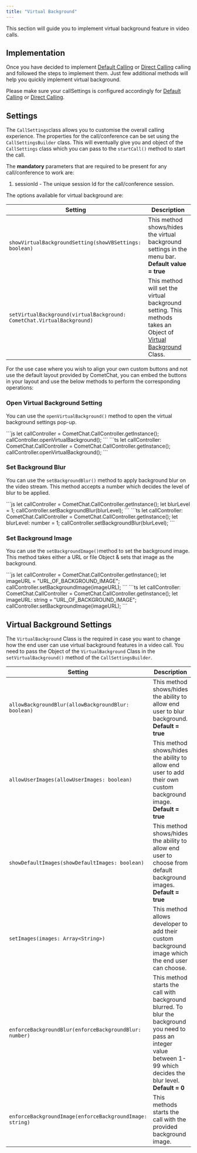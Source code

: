 ```yaml
---
title: "Virtual Background"
---
```




This section will guide you to implement virtual background feature in video calls.

## Implementation

Once you have decided to implement [Default Calling](/sdk/javascript/3.0/calling-default-calling) or [Direct Calling](/sdk/javascript/3.0/calling-direct-calling) calling and followed the steps to implement them. Just few additional methods will help you quickly implement virtual background.

Please make sure your callSettings is configured accordingly for [Default Calling](/sdk/javascript/3.0/calling-default-calling) or [Direct Calling](/sdk/javascript/3.0/calling-direct-calling).

## Settings

The `CallSettings`class allows you to customise the overall calling experience. The properties for the call/conference can be set using the `CallSettingsBuilder` class. This will eventually give you and object of the `CallSettings` class which you can pass to the `startCall()` method to start the call.

The **mandatory** parameters that are required to be present for any call/conference to work are:

1. sessionId - The unique session Id for the call/conference session.

The options available for virtual background are:

| Setting                                                                | Description                                                                                                                                                   |
| ---------------------------------------------------------------------- | ------------------------------------------------------------------------------------------------------------------------------------------------------------- |
| `showVirtualBackgroundSetting(showVBSettings: boolean)`                | This method shows/hides the virtual background settings in the menu bar. **Default value = true**                                                             |
| `setVirtualBackground(virtualBackground: CometChat.VirtualBackground)` | This method will set the virtual background setting. This methods takes an Object of [Virtual Background](/sdk/javascript/3.0/virtual-background) Class. |

For the use case where you wish to align your own custom buttons and not use the default layout provided by CometChat, you can embed the buttons in your layout and use the below methods to perform the corresponding operations:

### Open Virtual Background Setting

You can use the `openVirtualBackground()` method to open the virtual background settings pop-up.

<Tabs>
<Tab title="JavaScript">
```js
let callController = CometChat.CallController.getInstance();
callController.openVirtualBackground();
```

</Tab>

<Tab title="TypeScript">
```ts
let callController: CometChat.CallController = CometChat.CallController.getInstance();
callController.openVirtualBackground();
```

</Tab>

</Tabs>

### Set Background Blur

You can use the `setBackgroundBlur()` method to apply background blur on the video stream. This method accepts a number which decides the level of blur to be applied.

<Tabs>
<Tab title="JavaScript">
```js
let callController = CometChat.CallController.getInstance();
let blurLevel = 1;
callController.setBackgroundBlur(blurLevel);
```

</Tab>

<Tab title="TypeScript">
```ts
let callController: CometChat.CallController = CometChat.CallController.getInstance();
let blurLevel: number = 1;
callController.setBackgroundBlur(blurLevel);  
```

</Tab>

</Tabs>

### Set Background Image

You can use the `setBackgroundImage()`method to set the background image. This method takes either a URL or file Object & sets that image as the background.

<Tabs>
<Tab title="JavaScript">
```js
let callController = CometChat.CallController.getInstance();
let imageURL = "URL_OF_BACKGROUND_IMAGE";
callController.setBackgroundImage(imageURL);
```

</Tab>

<Tab title="TypeScript">
```ts
let callController: CometChat.CallController = CometChat.CallController.getInstance();
let imageURL: string = "URL_OF_BACKGROUND_IMAGE";
callController.setBackgroundImage(imageURL);
```

</Tab>

</Tabs>

## Virtual Background Settings

The `VirtualBackground` Class is the required in case you want to change how the end user can use virtual background features in a video call. You need to pass the Object of the `VirtualBackground` Class in the `setVirtualBackground()` method of the `CallSettingsBuilder`.

| Setting                                                  | Description                                                                                                                                                              |
| -------------------------------------------------------- | ------------------------------------------------------------------------------------------------------------------------------------------------------------------------ |
| `allowBackgroundBlur(allowBackgroundBlur: boolean)`      | This method shows/hides the ability to allow end user to blur background. **Default = true**                                                                             |
| `allowUserImages(allowUserImages: boolean)`              | This method shows/hides the ability to allow end user to add their own custom background image. **Default = true**                                                       |
| `showDefaultImages(showDefaultImages: boolean)`          | This method shows/hides the ability to allow end user to choose from default background images. **Default = true**                                                       |
| `setImages(images: Array<String>)`                       | This method allows developer to add their custom background image which the end user can choose.                                                                         |
| `enforceBackgroundBlur(enforceBackgroundBlur: number)`   | This method starts the call with background blurred. To blur the background you need to pass an integer value between 1-99 which decides the blur level. **Default = 0** |
| `enforceBackgroundImage(enforceBackgroundImage: string)` | This methods starts the call with the provided background image.                                                                                                         |
